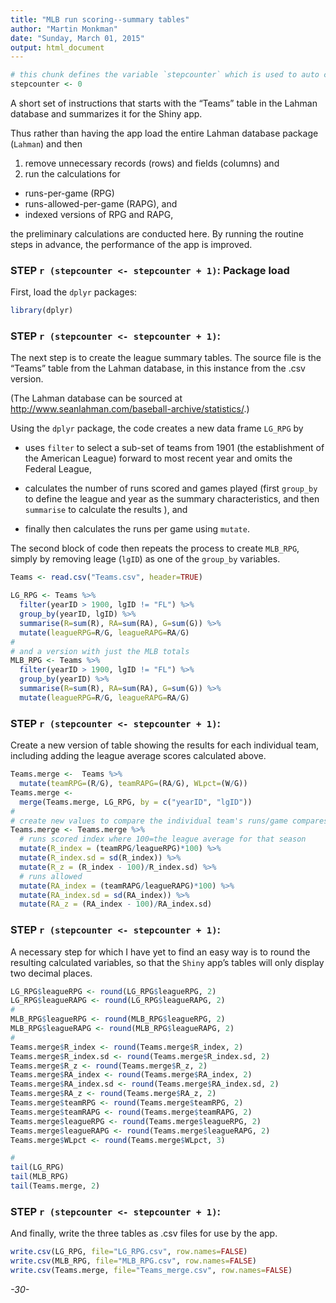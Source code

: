 ```yaml
---
title: "MLB run scoring--summary tables"
author: "Martin Monkman"
date: "Sunday, March 01, 2015"
output: html_document
---
```


```r
# this chunk defines the variable `stepcounter` which is used to auto calculate the numbering for each heading
stepcounter <- 0
```


A short set of instructions that starts with the "Teams" table in the Lahman database and summarizes it for the Shiny app. 

Thus rather than having the app load the entire Lahman database package (`Lahman`) and then

1. remove unnecessary records (rows) and fields (columns) and
2. run the calculations for 
  + runs-per-game (RPG)
  + runs-allowed-per-game (RAPG), and
  + indexed versions of RPG and RAPG, 
  
the preliminary calculations are conducted here. By running the routine steps in advance, the performance of the app is improved.


### STEP `r (stepcounter <- stepcounter + 1)`: Package load


First, load the `dplyr` packages:

```r

library(dplyr)

```

### STEP `r (stepcounter <- stepcounter + 1)`:



The next step is to create the league summary tables.  The source file is the "Teams" table from the Lahman database, in this instance from the .csv version.

(The Lahman database can be sourced at [http://www.seanlahman.com/baseball-archive/statistics/](http://www.seanlahman.com/baseball-archive/statistics/).)

Using the `dplyr` package, the code creates a new data frame `LG_RPG` by

* uses `filter` to select a sub-set of teams from 1901 (the establishment of the American League) forward to most recent year and omits the Federal League, 

* calculates the number of runs scored and games played (first `group_by` to define the league and year as the summary characteristics, and then `summarise` to calculate the results ), and

* finally then calculates the runs per game using `mutate`. 

The second block of code then repeats the process to create `MLB_RPG`, simply by removing leage (`lgID`) as one of the `group_by` variables.

```r

Teams <- read.csv("Teams.csv", header=TRUE)

LG_RPG <- Teams %>%
  filter(yearID > 1900, lgID != "FL") %>%
  group_by(yearID, lgID) %>%
  summarise(R=sum(R), RA=sum(RA), G=sum(G)) %>%
  mutate(leagueRPG=R/G, leagueRAPG=RA/G)
#
# and a version with just the MLB totals
MLB_RPG <- Teams %>%
  filter(yearID > 1900, lgID != "FL") %>%
  group_by(yearID) %>%
  summarise(R=sum(R), RA=sum(RA), G=sum(G)) %>%
  mutate(leagueRPG=R/G, leagueRAPG=RA/G)


```

### STEP `r (stepcounter <- stepcounter + 1)`:


Create a new version of table showing the results for each individual team, including adding the league  average scores calculated above.

```r

Teams.merge <-  Teams %>%
  mutate(teamRPG=(R/G), teamRAPG=(RA/G), WLpct=(W/G)) 
Teams.merge <- 
  merge(Teams.merge, LG_RPG, by = c("yearID", "lgID"))
#
# create new values to compare the individual team's runs/game compares to the league average that season
Teams.merge <- Teams.merge %>%
  # runs scored index where 100=the league average for that season
  mutate(R_index = (teamRPG/leagueRPG)*100) %>%
  mutate(R_index.sd = sd(R_index)) %>%
  mutate(R_z = (R_index - 100)/R_index.sd) %>%
  # runs allowed
  mutate(RA_index = (teamRAPG/leagueRAPG)*100) %>%
  mutate(RA_index.sd = sd(RA_index)) %>%
  mutate(RA_z = (RA_index - 100)/RA_index.sd)

```

### STEP `r (stepcounter <- stepcounter + 1)`:

A necessary step for which I have yet to find an easy way is to round the resulting calculated variables, so that the `Shiny` app's tables will only display two decimal places.

```r

LG_RPG$leagueRPG <- round(LG_RPG$leagueRPG, 2)  
LG_RPG$leagueRAPG <- round(LG_RPG$leagueRAPG, 2)  
#
MLB_RPG$leagueRPG <- round(MLB_RPG$leagueRPG, 2)  
MLB_RPG$leagueRAPG <- round(MLB_RPG$leagueRAPG, 2)  
#
Teams.merge$R_index <- round(Teams.merge$R_index, 2)  
Teams.merge$R_index.sd <- round(Teams.merge$R_index.sd, 2)  
Teams.merge$R_z <- round(Teams.merge$R_z, 2)  
Teams.merge$RA_index <- round(Teams.merge$RA_index, 2)  
Teams.merge$RA_index.sd <- round(Teams.merge$RA_index.sd, 2)  
Teams.merge$RA_z <- round(Teams.merge$RA_z, 2)  
Teams.merge$teamRPG <- round(Teams.merge$teamRPG, 2)  
Teams.merge$teamRAPG <- round(Teams.merge$teamRAPG, 2)  
Teams.merge$leagueRPG <- round(Teams.merge$leagueRPG, 2)  
Teams.merge$leagueRAPG <- round(Teams.merge$leagueRAPG, 2)  
Teams.merge$WLpct <- round(Teams.merge$WLpct, 3)  

#
tail(LG_RPG)
tail(MLB_RPG)
tail(Teams.merge, 2)

```

### STEP `r (stepcounter <- stepcounter + 1)`:

And finally, write the three tables as .csv files for use by the app.

```r

write.csv(LG_RPG, file="LG_RPG.csv", row.names=FALSE)
write.csv(MLB_RPG, file="MLB_RPG.csv", row.names=FALSE)
write.csv(Teams.merge, file="Teams_merge.csv", row.names=FALSE)

```



*-30-*